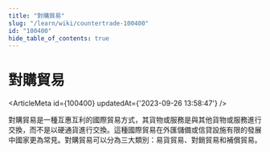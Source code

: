 ```yaml
---
title: "對購貿易"
slug: "/learn/wiki/countertrade-100400"
id: "100400"
hide_table_of_contents: true
---
```



# 對購貿易

<ArticleMeta id={100400} updatedAt={'2023-09-26 13:58:47'} />
<div className='border-solid border-b border-t-0 my-4 border-[var(--ifm-color-gray-300)]' />

對購貿易是一種互惠互利的國際貿易方式，其貨物或服務是與其他貨物或服務進行交換，而不是以硬通貨進行交換。這種國際貿易在外匯儲備或信貸設施有限的發展中國家更為常見。對購貿易可以分為三大類別：易貨貿易、對銷貿易和補償貿易。
